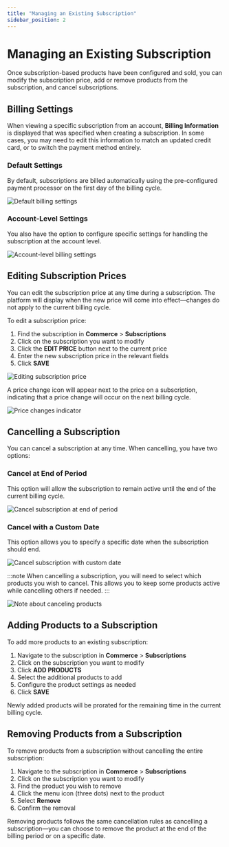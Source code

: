 ```yaml
---
title: "Managing an Existing Subscription"
sidebar_position: 2
---
```


# Managing an Existing Subscription

Once subscription-based products have been configured and sold, you can modify the subscription price, add or remove products from the subscription, and cancel subscriptions.

## Billing Settings

When viewing a specific subscription from an account, **Billing Information** is displayed that was specified when creating a subscription. In some cases, you may need to edit this information to match an updated credit card, or to switch the payment method entirely.

### Default Settings
By default, subscriptions are billed automatically using the pre-configured payment processor on the first day of the billing cycle.

![Default billing settings](./img/commerce/commerce-subscriptions/default-billing-settings.png)

### Account-Level Settings
You also have the option to configure specific settings for handling the subscription at the account level.

![Account-level billing settings](./img/commerce/commerce-subscriptions/account-level-billing-settings.png)

## Editing Subscription Prices

You can edit the subscription price at any time during a subscription. The platform will display when the new price will come into effect—changes do not apply to the current billing cycle.

To edit a subscription price:

1. Find the subscription in **Commerce** > **Subscriptions**
2. Click on the subscription you want to modify
3. Click the **EDIT PRICE** button next to the current price
4. Enter the new subscription price in the relevant fields
5. Click **SAVE**

![Editing subscription price](./img/commerce/commerce-subscriptions/edit-subscription-price.png)

A price change icon will appear next to the price on a subscription, indicating that a price change will occur on the next billing cycle.

![Price changes indicator](./img/commerce/commerce-subscriptions/price-changes.png)

## Cancelling a Subscription

You can cancel a subscription at any time. When cancelling, you have two options:

### Cancel at End of Period
This option will allow the subscription to remain active until the end of the current billing cycle.

![Cancel subscription at end of period](./img/commerce/commerce-subscriptions/cancel-subscription-end-period.png)

### Cancel with a Custom Date
This option allows you to specify a specific date when the subscription should end.

![Cancel subscription with custom date](./img/commerce/commerce-subscriptions/cancel-subscription-custom-date.png)

:::note
When cancelling a subscription, you will need to select which products you wish to cancel. This allows you to keep some products active while cancelling others if needed.
:::

![Note about canceling products](./img/commerce/commerce-subscriptions/cancel-products-note.png)

## Adding Products to a Subscription

To add more products to an existing subscription:

1. Navigate to the subscription in **Commerce** > **Subscriptions**
2. Click on the subscription you want to modify
3. Click **ADD PRODUCTS**
4. Select the additional products to add
5. Configure the product settings as needed
6. Click **SAVE**

Newly added products will be prorated for the remaining time in the current billing cycle.

## Removing Products from a Subscription

To remove products from a subscription without cancelling the entire subscription:

1. Navigate to the subscription in **Commerce** > **Subscriptions**
2. Click on the subscription you want to modify
3. Find the product you wish to remove
4. Click the menu icon (three dots) next to the product
5. Select **Remove**
6. Confirm the removal

Removing products follows the same cancellation rules as cancelling a subscription—you can choose to remove the product at the end of the billing period or on a specific date.
